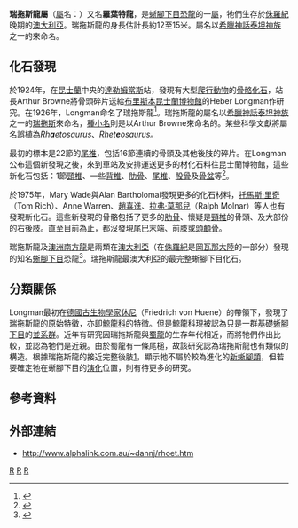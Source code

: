 {{Automatic Taxobox
| taxon = Rhoetosaurus
| fossil_range = [[侏羅紀|侏羅紀]]晚期<ref>{{cite journal|first1=C.N. |last1=Todd |first2=E.M. |last2=Roberts |first3=E.M. |last3=Knutsen |first4=A.C. |last4=Rozefelds |first5=H.-Q. |last5=Huang |first6=C. |last6=Spandler |title=Refined age and geological context of two of Australia's mostimportant Jurassic vertebrate taxa (''Rhoetosaurus brownei'' and ''Siderops kehli''), Queensland |journal=Gondwana Research |year=2019 | doi=10.1016/j.gr.2019.05.008}}</ref>, {{fossil_range|162.6}}
| image = 
| image_caption = 
| authority = Longman, 1926
| type_species = '''布朗氏瑞托斯龍<BR>''Rhoetosaurus brownei'''''
| type_species_authority = Longman, 1926 
| synonyms =
*'''''Rhaetosaurus''''' <br><small>de Lapparent & Laverat, 1955</small>
*'''''Rheteosaurus''''' <br><small>Yadagiri, Prasad & Satsangi, 1979</small>
}}

'''瑞拖斯龍屬'''（[[屬|屬]]名：{{lang|la|''Rhoetosaurus''}}）又名'''羅葉特龍'''，是[[蜥腳下目|蜥腳下目]][[恐龍|恐龍]]的一[[屬|屬]]，牠們生存於[[侏羅紀|侏羅紀]]晚期的[[澳大利亞|澳大利亞]]。瑞拖斯龍的身長估計長約12至15米。屬名以[[希臘神話|希臘神話]][[泰坦神族|泰坦神族]]之一的{{link-en|瑞拖斯|Rhoetus}}來命名。

==化石發現==
於1924年，在[[昆士蘭|昆士蘭]]中央的[[達勒姆當斯|達勒姆當斯]]站，發現有大型[[爬行動物|爬行動物]]的[[骨骼|骨骼]][[化石|化石]]，站長Arthur Browne將骨頭碎片送給[[布里斯本|布里斯本]][[昆士蘭博物館|昆士蘭博物館]]的Heber Longman作研究。在1926年，Longman命名了瑞拖斯龍<ref name=long1926>{{Cite journal|author=Longman, H.A.|year=1926|title=A giant dinosaur from Durham Downs, Queensland|journal=Memoirs of the Queensland Museum|volume=8|pages=183-194}}</ref>。瑞拖斯龍的屬名以[[希臘神話|希臘神話]][[泰坦神族|泰坦神族]]之一的[[瑞拖斯|瑞拖斯]]來命名，[[種小名|種小名]]則是以Arthur Browne來命名的。某些科學文獻將屬名誤植為''Rh'''a'''etosaurus''、''Rhet'''e'''osaurus''。

最初的標本是22節的[[尾椎|尾椎]]，包括16節連續的骨頭及其他後肢的碎片。在Longman公布這個新發現之後，來到車站及安排運送更多的材化石料往昆士蘭博物館，這些新化石包括：1節[[頸椎|頸椎]]、一些[[背椎|背椎]]、[[肋骨|肋骨]]、[[尾椎|尾椎]]、[[股骨|股骨]]及[[骨盆|骨盆]]等<ref name=long1927>{{Cite journal|author=Longman, H.A.|year=1927|title=The giant dinosaur ''Rhoetosaurus brownei''|journal=Memoirs of the Queensland Museum|volume=9|pages=1-18}}</ref>。

於1975年，Mary Wade與Alan Bartholomai發現更多的化石材料，[[托馬斯·里奇|托馬斯·里奇]]（Tom Rich）、Anne Warren、[[趙喜進|趙喜進]]、[[拉弗·莫那兒|拉弗·莫那兒]]（Ralph Molnar）等人也有發現新化石。這些新發現的骨骼包括了更多的[[肋骨|肋骨]]、懷疑是[[頸椎|頸椎]]的骨頭、及大部份的右後肢。直至目前為止，都沒發現尾巴末端、前肢或[[頭顱骨|頭顱骨]]。

瑞拖斯龍及[[澳洲南方龍|澳洲南方龍]]是兩類在[[澳大利亞|澳大利亞]]（在[[侏羅紀|侏羅紀]]是[[岡瓦那大陸|岡瓦那大陸]]的一部分）發現的知名[[蜥腳下目|蜥腳下目]]恐龍<ref name=long1998>{{cite book | author = Long JA| title = Dinosaurs of Australia and New Zealand and other animals of the Mesozoic Era| publisher = UNSW Press| year = 1998 | id = ISBN 978-0-86840-448-6 }}</ref>。瑞拖斯龍最澳大利亞的最完整蜥腳下目化石。

==分類關係==
Longman最初在[[德國|德國]][[古生物學家|古生物學家]][[休尼|休尼]]（Friedrich von Huene）的帶領下，發現了瑞拖斯龍的原始特徵，亦即[[鯨龍科|鯨龍科]]的特徵。但是鯨龍科現被認為只是一群基礎[[蜥腳下目|蜥腳下目]]的[[並系群|並系群]]。近年有研究因瑞拖斯龍與[[蜀龍|蜀龍]]的生存年代相近，而將牠們作出比較，並認為牠們是近親。由於蜀龍有一條尾槌，故該研究認為瑞拖斯龍也有類似的構造。根據瑞拖斯龍的接近完整後肢[http://home.alphalink.com.au/~dannj/rhoefoot.jpg]，顯示牠不屬於較為進化的[[新蜥腳類|新蜥腳類]]，但若要確定牠在蜥腳下目的[[演化|演化]]位置，則有待更多的研究。

==參考資料==
{{reflist}}

==外部連結==
* http://www.alphalink.com.au/~dannj/rhoet.htm
{{Taxonbar|from=Q333524}}

[[Category:真蜥腳類|R]]
[[Category:侏羅紀恐龍|R]]
[[Category:大洋洲恐龍|R]]
